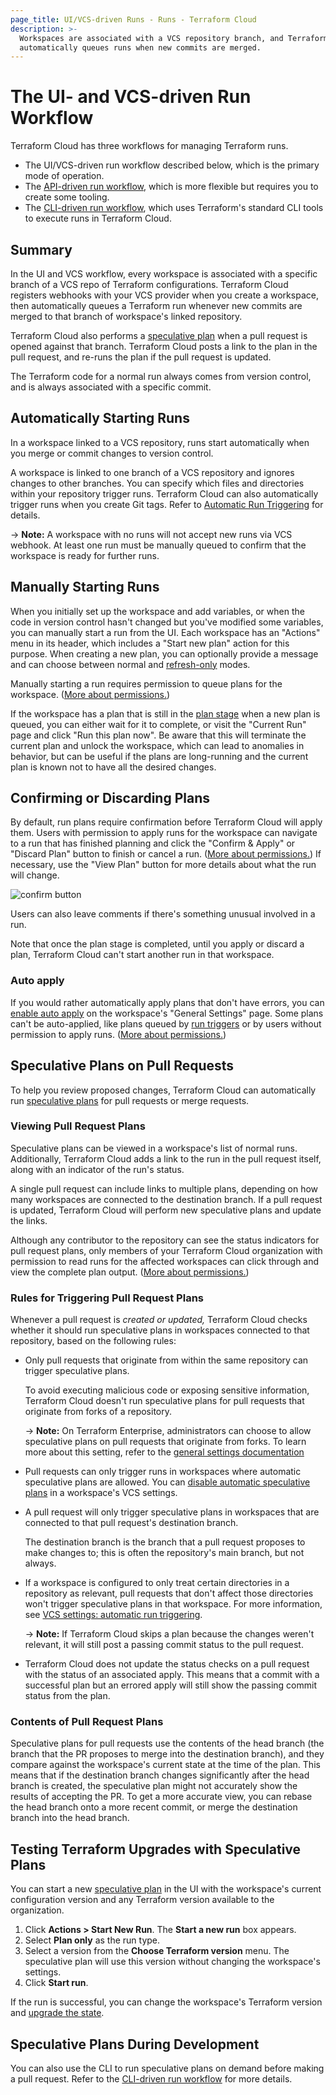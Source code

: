 ```yaml
---
page_title: UI/VCS-driven Runs - Runs - Terraform Cloud
description: >-
  Workspaces are associated with a VCS repository branch, and Terraform Cloud
  automatically queues runs when new commits are merged.
---
```


# The UI- and VCS-driven Run Workflow

Terraform Cloud has three workflows for managing Terraform runs.

- The UI/VCS-driven run workflow described below, which is the primary mode of operation.
- The [API-driven run workflow](/cloud-docs/run/api), which is more flexible but requires you to create some tooling.
- The [CLI-driven run workflow](/cloud-docs/run/cli), which uses Terraform's standard CLI tools to execute runs in Terraform Cloud.

## Summary

In the UI and VCS workflow, every workspace is associated with a specific branch of a VCS repo of Terraform configurations. Terraform Cloud registers webhooks with your VCS provider when you create a workspace, then automatically queues a Terraform run whenever new commits are merged to that branch of workspace's linked repository.

Terraform Cloud also performs a [speculative plan][] when a pull request is opened against that branch. Terraform Cloud posts a link to the plan in the pull request, and re-runs the plan if the pull request is updated.

[speculative plan]: /cloud-docs/run/#speculative-plans

The Terraform code for a normal run always comes from version control, and is always associated with a specific commit.

## Automatically Starting Runs

In a workspace linked to a VCS repository, runs start automatically when you merge or commit changes to version control.

A workspace is linked to one branch of a VCS repository and ignores changes to other branches. You can specify which files and directories within your repository trigger runs. Terraform Cloud can also automatically trigger runs when you create Git tags. Refer to [Automatic Run Triggering](/cloud-docs/workspaces/settings/vcs#automatic-run-triggering) for details.

-> **Note:** A workspace with no runs will not accept new runs via VCS webhook. At least one run must be manually queued to confirm that the workspace is ready for further runs.

## Manually Starting Runs

When you initially set up the workspace and add variables, or when the code in version control hasn't changed but you've modified some variables, you can manually start a run from the UI. Each workspace has an "Actions" menu in its header, which includes a "Start new plan" action for this purpose. When creating a new plan, you can optionally provide a message and can choose between normal and [refresh-only](/cloud-docs/run/modes-and-options#refresh-only-mode) modes.

Manually starting a run requires permission to queue plans for the workspace. ([More about permissions.](/cloud-docs/users-teams-organizations/permissions))

[permissions-citation]: #intentionally-unused---keep-for-maintainers

If the workspace has a plan that is still in the [plan stage](/cloud-docs/run/states#4-the-plan-stage) when a new plan is queued, you can either wait for it to complete, or visit the "Current Run" page and click "Run this plan now". Be aware that this will terminate the current plan and unlock the workspace, which can lead to anomalies in behavior, but can be useful if the plans are long-running and the current plan is known not to have all the desired changes.

## Confirming or Discarding Plans

By default, run plans require confirmation before Terraform Cloud will apply them. Users with permission to apply runs for the workspace can navigate to a run that has finished planning and click the "Confirm & Apply" or "Discard Plan" button to finish or cancel a run. ([More about permissions.](/cloud-docs/users-teams-organizations/permissions)) If necessary, use the "View Plan" button for more details about what the run will change.

[permissions-citation]: #intentionally-unused---keep-for-maintainers

![confirm button](/img/docs/runs-confirm.png)

Users can also leave comments if there's something unusual involved in a run.

Note that once the plan stage is completed, until you apply or discard a plan, Terraform Cloud can't start another run in that workspace.

### Auto apply

If you would rather automatically apply plans that don't have errors, you can [enable auto apply](/cloud-docs/workspaces/settings#auto-apply-and-manual-apply) on the workspace's "General Settings" page. Some plans can't be auto-applied, like plans queued by [run triggers](/cloud-docs/workspaces/settings/run-triggers) or by users without permission to apply runs. ([More about permissions.](/cloud-docs/users-teams-organizations/permissions))

[permissions-citation]: #intentionally-unused---keep-for-maintainers

## Speculative Plans on Pull Requests

To help you review proposed changes, Terraform Cloud can automatically run [speculative plans][speculative plan] for pull requests or merge requests.

### Viewing Pull Request Plans

Speculative plans can be viewed in a workspace's list of normal runs. Additionally, Terraform Cloud adds a link to the run in the pull request itself, along with an indicator of the run's status.

A single pull request can include links to multiple plans, depending on how many workspaces are connected to the destination branch. If a pull request is updated, Terraform Cloud will perform new speculative plans and update the links.

Although any contributor to the repository can see the status indicators for pull request plans, only members of your Terraform Cloud organization with permission to read runs for the affected workspaces can click through and view the complete plan output. ([More about permissions.](/cloud-docs/users-teams-organizations/permissions))

[permissions-citation]: #intentionally-unused---keep-for-maintainers

### Rules for Triggering Pull Request Plans

Whenever a pull request is _created or updated,_ Terraform Cloud checks whether it should run speculative plans in workspaces connected to that repository, based on the following rules:

- Only pull requests that originate from within the same repository can trigger speculative plans.

  To avoid executing malicious code or exposing sensitive information, Terraform Cloud doesn't run speculative plans for pull requests that originate from forks of a repository.

  -> **Note:** On Terraform Enterprise, administrators can choose to allow speculative plans on pull requests that originate from forks. To learn more about this setting, refer to the [general settings documentation](/enterprise/admin/application/general#allow-speculative-plans-on-pull-requests-from-forks)

- Pull requests can only trigger runs in workspaces where automatic speculative plans are allowed. You can [disable automatic speculative plans](/cloud-docs/workspaces/settings/vcs#automatic-speculative-plans) in a workspace's VCS settings.

- A pull request will only trigger speculative plans in workspaces that are connected to that pull request's destination branch.

  The destination branch is the branch that a pull request proposes to make changes to; this is often the repository's main branch, but not always.

- If a workspace is configured to only treat certain directories in a repository as relevant, pull requests that don't affect those directories won't trigger speculative plans in that workspace. For more information, see [VCS settings: automatic run triggering](/cloud-docs/workspaces/settings/vcs#automatic-run-triggering).

  -> **Note:** If Terraform Cloud skips a plan because the changes weren't relevant, it will still post a passing commit status to the pull request.

- Terraform Cloud does not update the status checks on a pull request with the status of an associated apply. This means that a commit with a successful plan but an errored apply will still show the passing commit status from the plan.

### Contents of Pull Request Plans

Speculative plans for pull requests use the contents of the head branch (the branch that the PR proposes to merge into the destination branch), and they compare against the workspace's current state at the time of the plan. This means that if the destination branch changes significantly after the head branch is created, the speculative plan might not accurately show the results of accepting the PR. To get a more accurate view, you can rebase the head branch onto a more recent commit, or merge the destination branch into the head branch.

## Testing Terraform Upgrades with Speculative Plans

You can start a new [speculative plan][speculative plan] in the UI with the workspace's current configuration version and any Terraform version available to the organization.

1. Click **Actions > Start New Run**. The **Start a new run** box appears.
1. Select **Plan only** as the run type.
1. Select a version from the **Choose Terraform version** menu. The speculative plan will use this version without changing the workspace's settings.
1. Click **Start run**.

If the run is successful, you can change the workspace's Terraform version and [upgrade the state](/cloud-docs/workspaces/state#upgrading-state).

## Speculative Plans During Development

You can also use the CLI to run speculative plans on demand before making a pull request. Refer to the [CLI-driven run workflow](/cloud-docs/run/cli#remote-speculative-plans) for more details.
